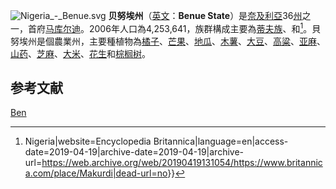 [[File:Nigeria_-_Benue.svg|thumb]]
'''贝努埃州'''（[[英文|英文]]：'''Benue State'''）是[[奈及利亞|奈及利亞]]36[[州|州]]之一，首府[[马库尔迪|马库尔迪]]。2006年人口為4,253,641，族群構成主要為[[蒂夫族|蒂夫族]]、{{en-link|艾多瑪人|Idoma people}}和{{en-link|艾格德人|Igede}}<ref>{{Cite web|url=https://www.britannica.com/place/Makurdi|title=Makurdi {{!}} Nigeria|website=Encyclopedia Britannica|language=en|access-date=2019-04-19|archive-date=2019-04-19|archive-url=https://web.archive.org/web/20190419131054/https://www.britannica.com/place/Makurdi|dead-url=no}}</ref>。貝努埃州是個農業州，主要種植物為[[橘子|橘子]]、[[芒果|芒果]]、[[地瓜|地瓜]]、[[木薯|木薯]]、[[大豆|大豆]]、[[高粱|高粱]]、[[亚麻|亚麻]]、[[山药|山药]]、[[芝麻|芝麻]]、[[大米|大米]]、[[花生|花生]]和[[棕榈树|棕榈树]]。

==参考文献==
{{reflist}}

{{coord|display=title}}
{{Nigeria-geo-stub}}
{{尼日利亚州}}
[[Category:尼日利亚行政区划|Ben]]